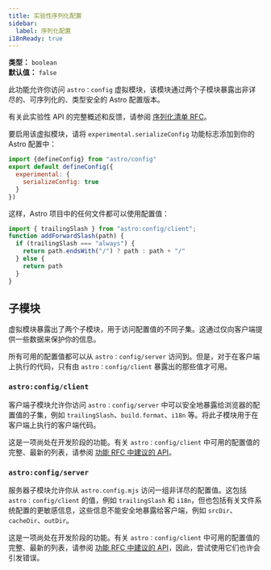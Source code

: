 ```yaml
---
title: 实验性序列化配置
sidebar:
  label: 序列化配置
i18nReady: true
---
```



<p>

  **类型：** `boolean`<br />
  **默认值：** `false`<br />

  <Since v="5.2.0" />
</p>

此功能允许你访问 `astro：config` 虚拟模块，该模块通过两个子模块暴露出非详尽的、可序列化的、类型安全的 Astro 配置版本。

有关此实验性 API 的完整概述和反馈，请参阅 [序列化清单 RFC](https://github.com/withastro/roadmap/blob/feat/serialised-config/proposals/0051-serialized-manifest.md)。

要启用该虚拟模块，请将 `experimental.serializeConfig` 功能标志添加到你的 Astro 配置中：

```js title="astro.config.mjs" ins={3-5}
import {defineConfig} from "astro/config"
export default defineConfig({
  experimental: {
    serializeConfig: true
  }
})
```

这样，Astro 项目中的任何文件都可以使用配置值：
```js title="src/utils.js" ins={1}
import { trailingSlash } from "astro:config/client";
function addForwardSlash(path) {
  if (trailingSlash === "always") {
    return path.endsWith("/") ? path : path + "/"
  } else {
    return path
  }
}
```

## 子模块

虚拟模块暴露出了两个子模块，用于访问配置值的不同子集。这通过仅向客户端提供一些数据来保护你的信息。

所有可用的配置值都可以从 `astro：config/server` 访问到。但是，对于在客户端上执行的代码，只有由 `astro：config/client` 暴露出的那些值才可用。

### `astro:config/client`

客户端子模块允许你访问 `astro：config/server` 中可以安全地暴露给浏览器的配置值的子集，例如 `trailingSlash`、`build.format`、`i18n` 等。将此子模块用于在客户端上执行的客户端代码。

这是一项尚处在开发阶段的功能。有关 `astro：config/client` 中可用的配置值的完整、最新的列表，请参阅 [功能 RFC 中建议的 API](https://github.com/withastro/roadmap/blob/feat/serialised-config/proposals/0051-serialized-manifest.md#astroconfigclient)。

### `astro:config/server`

服务器子模块允许你从 `astro.config.mjs` 访问一组非详尽的配置值。这包括 `astro：config/client` 的值，例如 `trailingSlash` 和 `i18n`，但也包括有关文件系统配置的更敏感信息，这些信息不能安全地暴露给客户端，例如 `srcDir`、`cacheDir`、`outDir`。

这是一项尚处在开发阶段的功能。有关 `astro：config/client` 中可用的配置值的完整、最新的列表，请参阅 [功能 RFC 中建议的 API](https://github.com/withastro/roadmap/blob/feat/serialised-config/proposals/0051-serialized-manifest.md#astroconfigserver)，因此，尝试使用它们也许会引发错误。
